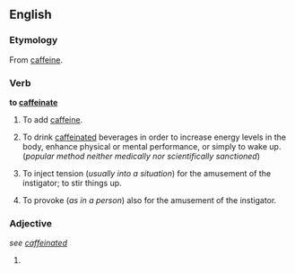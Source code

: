 ==English==

===Etymology===
From [[caffeine]].

===Verb===
'''to [[caffeinate]]'''

# To add [[caffeine]].
# {{slang}} To drink [[caffeinated]] beverages in order to increase energy levels in the body, enhance physical or mental performance, or simply to wake up.  (''popular method neither medically nor scientifically sanctioned'')
# {{slang}} To inject tension (''usually into a situation'') for the amusement of the instigator; to stir things up.
# {{slang}} To provoke (''as in a person'') also for the amusement of the instigator.

===Adjective===
''see [[caffeinated]]''
# {{defn|English}}